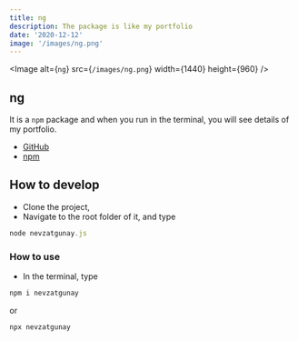 ```yaml
---
title: ng
description: The package is like my portfolio
date: '2020-12-12'
image: '/images/ng.png'
---
```


<Image
  alt={`ng`}
  src={`/images/ng.png`}
  width={1440}
  height={960}
/>

## ng

It is a `npm` package and when you run in the terminal, you will see details of my portfolio.

  - [GitHub](https://github.com/nevzatgunay/ng)
  - [npm](https://www.npmjs.com/package/nevzatgunay)

## How to develop

 - Clone the project,
 - Navigate to the root folder of it, and type

```js
node nevzatgunay.js
```

### How to use

  - In the terminal, type

```js
npm i nevzatgunay
```

or

```js
npx nevzatgunay
```
